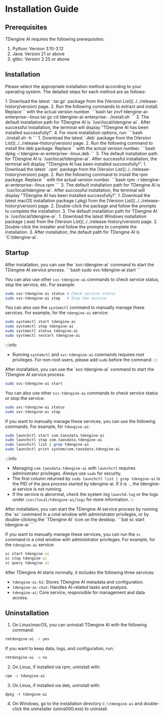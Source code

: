 
# Installation Guide

## Prerequisites

TDengine AI requires the following prerequisites:
1. Python: Version 3.10-3.12
2. Java: Version 21 or above
3. glibc: Version 2.25 or above

## Installation

Please select the appropriate installation method according to your operating system. The detailed steps for each method are as follows:

<Tabs>

<TabItem label="tar.gz Installation" value="tar">
1. Download the latest `.tar.gz` package from the [Version List](../../release-history/version) page.
2. Run the following commands to extract and install. Replace `<version>` with the actual version number.
   ```bash
   tar zxvf tdengine-ai-enterprise-<version>-linux.tar.gz
   cd tdengine-ai-enterprise-<version>
   ./install.sh
   ```
3. The default installation path for TDengine AI is `/usr/local/tdengine-ai`. After successful installation, the terminal will display "TDengine AI has been installed successfully!".
4. For more installation options, run:
   ```bash
   ./install.sh -h
   ```
</TabItem>

<TabItem label="deb Installation" value="deb">
1. Download the latest `.deb` package from the [Version List](../../release-history/version) page.
2. Run the following command to install the deb package. Replace `<version>` with the actual version number.
   ```bash
   dpkg -i tdengine-ai-enterprise-<version>-linux.deb
   ```
3. The default installation path for TDengine AI is `/usr/local/tdengine-ai`. After successful installation, the terminal will display "TDengine AI has been installed successfully!".
</TabItem>

<TabItem label="rpm Installation" value="rpm">
1. Download the latest `.rpm` package from the [Version List](../../release-history/version) page.
2. Run the following command to install the rpm package. Replace `<version>` with the actual version number.
   ```bash
   rpm -i tdengine-ai-enterprise-<version>-linux.rpm
   ```
3. The default installation path for TDengine AI is `/usr/local/tdengine-ai`. After successful installation, the terminal will display "TDengine AI has been installed successfully!".
</TabItem>

<TabItem label="macOS Installation" value="macos">
1. Download the latest macOS installation package (.pkg) from the [Version List](../../release-history/version) page.
2. Double-click the package and follow the prompts to complete the installation.
3. The default installation path for TDengine AI is `/usr/local/tdengine-ai`.
</TabItem>

<TabItem label="Windows Installation" value="windows">
1. Download the latest Windows installation package (.exe) from the [Version List](../../release-history/version) page.
2. Double-click the installer and follow the prompts to complete the installation.
3. After installation, the default path for TDengine AI is `C:\tdengine-ai`.
</TabItem>

</Tabs>

## Startup

<Tabs>

<TabItem label="Linux System" value="linux">
After installation, you can use the `svc-tdengine-ai` command to start the TDengine AI service process.
```bash
sudo svc-tdengine-ai start
```

You can also use other `svc-tdengine-ai` commands to check service status, stop the service, etc. For example:
```bash
sudo svc-tdengine-ai status # Check service status
sudo svc-tdengine-ai stop   # Stop the service
```

You can also use the `systemctl` command to manually manage these services. For example, for the `tdengine-ai` service:
```bash
sudo systemctl start tdengine-ai
sudo systemctl stop tdengine-ai
sudo systemctl status tdengine-ai
sudo systemctl restart tdengine-ai
```

:::info
- Running `systemctl` and `svc-tdengine-ai` commands requires _root_ privileges. For non-root users, please add `sudo` before the command.
:::
</TabItem>

<TabItem label="macOS System" value="macos">
After installation, you can use the `svc-tdengine-ai` command to start the TDengine AI service process.

```bash
sudo svc-tdengine-ai start
```

You can also use other `svc-tdengine-ai` commands to check service status or stop the service:
```bash
sudo svc-tdengine-ai status
sudo svc-tdengine-ai stop
```

If you want to manually manage these services, you can use the following commands. For example, for `tdengine-ai`:
```bash
sudo launchctl start com.taosdata.tdengine-ai
sudo launchctl stop com.taosdata.tdengine-ai
sudo launchctl list | grep tdengine-ai
sudo launchctl print system/com.taosdata.tdengine-ai
```

:::info
- Managing `com.taosdata.tdengine-ai` with `launchctl` requires administrator privileges. Always use `sudo` for security.
- The first column returned by `sudo launchctl list | grep tdengine-ai` is the PID of the java process started by tdengine-ai. If it is `-`, the tdengine-ai service is not running.
- If the service is abnormal, check the system log `launchd.log` or the logs under `/usr/local/tdengine-ai/logs` for more information.
:::
</TabItem>

<TabItem label="Windows System" value="windows">
After installation, you can start the TDengine AI service process by running the `sc` command in a cmd window with administrator privileges, or by double-clicking the `TDengine AI` icon on the desktop.
```bat
sc start tdengine-ai
```

If you want to manually manage these services, you can run the `sc` command in a cmd window with administrator privileges. For example, for the `tdengine-ai` service:
```bat
sc start tdengine-ai
sc stop tdengine-ai
sc query tdengine-ai
```
</TabItem>

</Tabs>

After TDengine AI starts normally, it includes the following three services:
- `tdengine-ai-h2`: Stores TDengine AI metadata and configuration.
- `tdengine-ai-chat`: Handles AI-related tasks and analysis.
- `tdengine-ai`: Core service, responsible for management and data access.

## Uninstallation

1. On Linux/macOS, you can uninstall TDengine AI with the following command:
```bash
rmtdengine-ai -e yes
```
If you want to keep data, logs, and configuration, run:
```bash
rmtdengine-ai -e no
```
2. On Linux, if installed via rpm, uninstall with:
```bash
rpm -e tdengine-ai
```
3. On Linux, if installed via deb, uninstall with:
```
dpkg -r tdengine-ai
```
4. On Windows, go to the installation directory `C:\tdengine-ai` and double-click the uninstaller (unins000.exe) to uninstall.